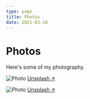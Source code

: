 ```yaml
---
type: page
title: Photos
date: 2021-03-18
---
```


# Photos

Here's some of my photography.


<Image
  src="https://images.unsplash.com/photo-1479030160180-b1860951d696?ixlib=rb-4.0.3&ixid=M3wxMjA3fDB8MHxwaG90by1wYWdlfHx8fGVufDB8fHx8fA%3D%3D&auto=format&fit=crop&w=1170&q=80"
  alt="Photo"
  width={1125}
  height={750}
  priority
  className="next-image"
/>
[Unsplash ↗ ](https://unsplash.com/photos/WeYamle9fDM)

<Image
  src="https://images.unsplash.com/photo-1426604966848-d7adac402bff?ixlib=rb-4.0.3&ixid=M3wxMjA3fDB8MHxwaG90by1wYWdlfHx8fGVufDB8fHx8fA%3D%3D&auto=format&fit=crop&w=1170&q=80"
  alt="Photo"
  width={1125}
  height={750}
  priority
  className="next-image"
/>
[Unsplash ↗ ](https://unsplash.com/photos/ndN00KmbJ1c)
